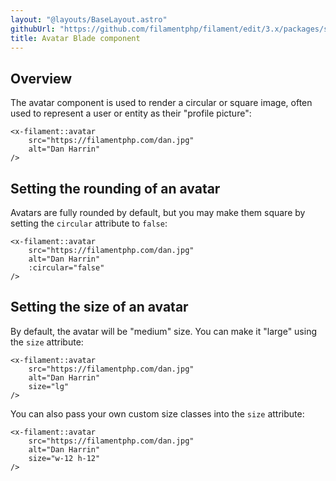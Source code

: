 ```yaml
---
layout: "@layouts/BaseLayout.astro"
githubUrl: "https://github.com/filamentphp/filament/edit/3.x/packages/support/docs/09-blade-components/02-avatar.md"
title: Avatar Blade component
---
```


## Overview

The avatar component is used to render a circular or square image, often used to represent a user or entity as their "profile picture":

```blade
<x-filament::avatar
    src="https://filamentphp.com/dan.jpg"
    alt="Dan Harrin"
/>
```

## Setting the rounding of an avatar

Avatars are fully rounded by default, but you may make them square by setting the `circular` attribute to `false`:

```blade
<x-filament::avatar
    src="https://filamentphp.com/dan.jpg"
    alt="Dan Harrin"
    :circular="false"
/>
```

## Setting the size of an avatar

By default, the avatar will be "medium" size. You can make it "large" using the `size` attribute:

```blade
<x-filament::avatar
    src="https://filamentphp.com/dan.jpg"
    alt="Dan Harrin"
    size="lg"
/>
```

You can also pass your own custom size classes into the `size` attribute:

```blade
<x-filament::avatar
    src="https://filamentphp.com/dan.jpg"
    alt="Dan Harrin"
    size="w-12 h-12"
/>
